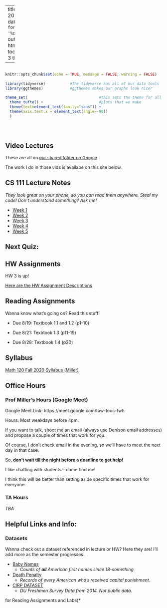 
---
title: "CS 111 Fall 2020 Homepage"
date: "Updated: `r format(Sys.time(), '%d %B, %Y')`"
output: 
  html_document:
    toc: true
    toc_depth: 3
    theme: yeti

      
  
---

```r

                                                                          #
knitr::opts_chunk$set(echo = TRUE, message = FALSE, warning = FALSE)      #
                                                                          #
library(tidyverse)           #The tidyverse has all of our data tools     #
library(ggthemes)            #ggthemes makes our graphs look nicer        #
                                                                          # 
theme_set(                                #this sets the theme for all    #
  theme_tufte() +                         #plots that we make             #
  theme(text=element_text(family="sans")) + 
  theme(axis.text.x = element_text(angle=-90))                            #
  )                                                                       #
                                                                          #
                                                                          #
                                                                          #

```


## Video Lectures

These are all on [our shared folder on Google](https://drive.google.com/drive/folders/1ttByiga1W9uSIpLj9KSzFTDSzWaGwm8F?usp=sharing)

The work I do in those vids is availabe on this site below.  


## CS 111 Lecture Notes
*They look great on your phone, so you can read them anywhere.  Steal my code!  Don't understand something?  Ask me!*


- [Week 1](https://millera2.github.io/CS-111/Lec-01.html)
- [Week 2](https://millera2.github.io/CS-111/Lec-02.html)
- [Week 3](https://millera2.github.io/CS-111/Lec-03.html)
- [Week 4](https://millera2.github.io/CS-111/Lec-04.html)
- [Week 5](https://millera2.github.io/CS-111/Lec-05.html)



## Next Quiz: 




## HW Assignments

HW 3 is up!


[Here are the HW Assignment Descriptions](https://millera2.github.io/CS-111/HW.html)

  

## Reading Assignments

Wanna know what's going on?  Read this stuff!

- Due 8/19: Textbook 1.1 and 1.2 (p1-10)

- Due 8/21: Texbtook 1.3 (p11-19)

- Due 8/28: Textbook 1.4 (p20)
  
## Syllabus

[Math 120 Fall 2020 Syllabus (Miller)](https://millera2.github.io/CS-111/CS-111-Fall2020-Miller.pdf)

## Office Hours 

### Prof Miller's Hours (Google Meet)

Google Meet Link: https://meet.google.com/taw-tooc-twh

Hours: Most weekdays before 4pm.

If you want to talk, shoot me an email (always use Denison email addresses) and propose a couple of times that work for you.

Of course, I don't check email in the evening, so we'll have to meet the next day in that case.

So, **don't wait till the night before a deadline to get help!**  

I like chatting with students -- come find me!

I think this will be better than setting aside specific times that work for everyone.




### TA Hours

*TBA*


## Helpful Links and Info:



### Datasets

Wanna check out a dataset referenced in lecture or HW?  Here they are!  I'll add more as the semester progresses. 

- [Baby Names](https://drive.google.com/file/d/1W5baem_xOJ9SVlaD_QHnXNdfA9dtBXaS/view?usp=sharing)
  - *Counts of **all** American first names since 18-something.*
- [Death Penalty](https://millera2.github.io/Data/death-penalty-data.csv)
  - *Records of every American who's received capital punishment.*
- [CIRP DATASET](https://drive.google.com/file/d/1-FxOfb3-Hm8DPKSpkqlHGZ91154xMW4s/view?usp=sharing)
  - *DU Freshmen Survey Data from 2014.  Not public data.*

for Reading Assignments and Labs)*


